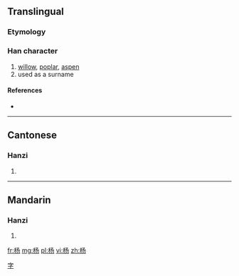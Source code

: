{{also|楊}}
==Translingual==

===Etymology===
{{Han simp|楊|f=昜|t=丿丿𠄎}}

===Han character===
{{Han char|rn=75|rad=木|as=03|sn=7|four=|canj=木弓尸竹 (DNSH)}}

# [[willow]], [[poplar]], [[aspen]]
# used as a surname

====References====
* {{Han ref|kx=0513.011|hdz=21163.020|uh=6768|ud=26472}}

----

==Cantonese==

===Hanzi===
{{yue-hanzi|jyut=|y=yeung4|tra=楊}}

# {{defn|Cantonese|sort=木03}}

----

==Mandarin==

===Hanzi===
{{cmn-hanzi|tra=楊|pin=[[yáng]] ([[yang2]])|wg=yang<sup>2</sup>}}

# {{defn|Mandarin|sort=木03}}

[[Category:Chinese surnames|字]]

[[fr:杨]]
[[mg:杨]]
[[pl:杨]]
[[vi:杨]]
[[zh:杨]]